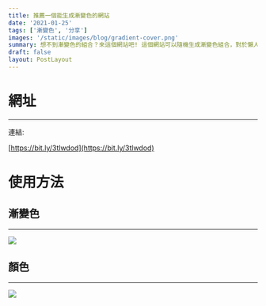 ```yaml
---
title: 推薦一個能生成漸變色的網站
date: '2021-01-25'
tags: ['漸變色', '分享']
images: '/static/images/blog/gradient-cover.png'
summary: 想不到漸變色的組合？來這個網站吧! 這個網站可以隨機生成漸變色組合，對於懶人來說十分方便
draft: false
layout: PostLayout
---
```


<TOCInline toc={props.toc} mobile />

# 網址

---

連結:

[https://bit.ly/3tlwdod](https://bit.ly/3tlwdod)

# 使用方法

## 漸變色

---

![](/static/images/blog/gradient-2.png)

## 顏色

---

![](/static/images/blog/gradient-3.png)
